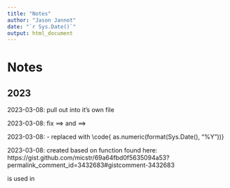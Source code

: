 ```yaml
---
title: "Notes"
author: "Jason Jannot"
date: "`r Sys.Date()`"
output: html_document
---
```


# Notes

## 2023
2023-03-08: pull out \code{subset_partial_year()} into it's own file

2023-03-08: fix \code{read.csv} ==> \code{utils::read.csv} and \code{write.csv} ==> \code{utils::write.csv}

2023-03-08: \code{find_dated_file}  - replaced \code{data.year + 1} with \code{ as.numeric(format(Sys.Date(), "%Y"))}

2023-03-08: created \code{is_date_fmt()} based on function found here:
https://gist.github.com/micstr/69a64fbd0f5635094a53?permalink_comment_id=3432683#gistcomment-3432683
  
\code{is_date_fmt()} is used in \code{find_dated_file()}

